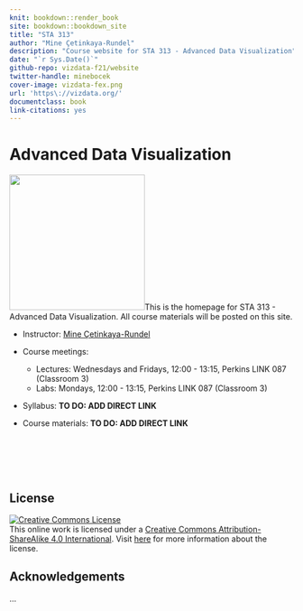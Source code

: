 ```yaml
---
knit: bookdown::render_book
site: bookdown::bookdown_site
title: "STA 313"
author: "Mine Çetinkaya-Rundel"
description: "Course website for STA 313 - Advanced Data Visualization"
date: "`r Sys.Date()`"
github-repo: vizdata-f21/website
twitter-handle: minebocek
cover-image: vizdata-fex.png
url: 'https\://vizdata.org/'
documentclass: book
link-citations: yes
---
```


# Advanced Data Visualization {.unnumbered}

<img src="vizdata-hex.png" class="cover" width="240" height="240"/>This is the homepage for STA 313 - Advanced Data Visualization.
All course materials will be posted on this site.

-   Instructor: [Mine Çetinkaya-Rundel](http://mine-cr.com/)

-   Course meetings:

    -   Lectures: Wednesdays and Fridays, 12:00 - 13:15, Perkins LINK 087 (Classroom 3)
    -   Labs: Mondays, 12:00 - 13:15, Perkins LINK 087 (Classroom 3)

-   Syllabus: **TO DO: ADD DIRECT LINK**

-   Course materials: **TO DO: ADD DIRECT LINK**

<br><br><br><br>

## License {.unnumbered}

<a rel="license" href="https://creativecommons.org/licenses/by-sa/4.0/"><img src="https://licensebuttons.net/l/by-sa/4.0/88x31.png" alt="Creative Commons License" style="border-width:0"/></a><br />This online work is licensed under a <a rel="license" href="https://creativecommons.org/licenses/by-sa/4.0/">Creative Commons Attribution-ShareAlike 4.0 International</a>.
Visit [here](https://github.com/dukestatsciintrods/blob/master/LICENSE.md) for more information about the license.

## Acknowledgements {.unnumbered}

...
